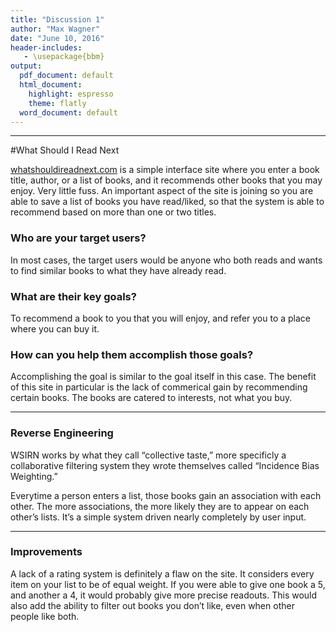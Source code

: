 ```yaml
---
title: "Discussion 1"
author: "Max Wagner"
date: "June 10, 2016"
header-includes:
   - \usepackage{bbm}
output:
  pdf_document: default
  html_document:
    highlight: espresso
    theme: flatly
  word_document: default
---
```

***

#What Should I Read Next

[whatshouldireadnext.com](whatshouldireadnext.com) is a simple interface site where you enter a book title, author, or a list of books, and it recommends other books that you may enjoy. Very little fuss. An important aspect of the site is joining so you are able to save a list of books you have read/liked, so that the system is able to recommend based on more than one or two titles.

### Who are your target users?

In most cases, the target users would be anyone who both reads and wants to find similar books to what they have already read.

### What are their key goals?

To recommend a book to you that you will enjoy, and refer you to a place where you can buy it. 

### How can you help them accomplish those goals?

Accomplishing the goal is similar to the goal itself in this case. The benefit of this site in particular is the lack of commerical gain by recommending certain books. The books are catered to interests, not what you buy.

***

### Reverse Engineering

WSIRN works by what they call "collective taste," more specificly a collaborative filtering system they wrote themselves called "Incidence Bias Weighting." 

Everytime a person enters a list, those books gain an association with each other. The more associations, the more likely they are to appear on each other's lists. It's a simple system driven nearly completely by user input.

***

### Improvements

A lack of a rating system is definitely a flaw on the site. It considers every item on your list to be of equal weight. If you were able to give one book a 5, and another a 4, it would probably give more precise readouts. This would also add the ability to filter out books you don't like, even when other people like both. 